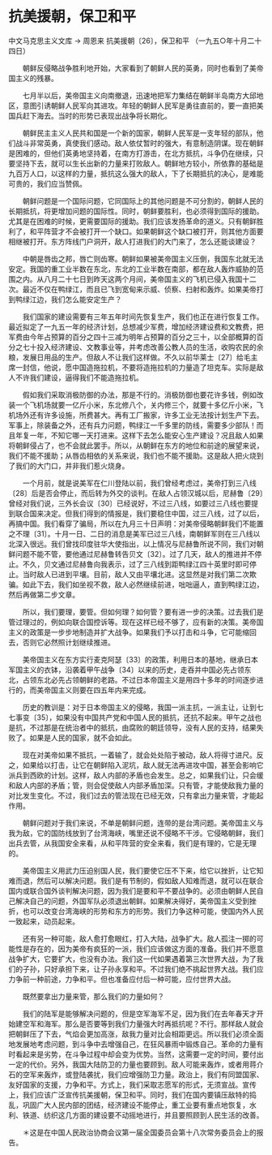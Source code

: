 # 抗美援朝，保卫和平

中文马克思主义文库 -> 周恩来
抗美援朝〔26〕，保卫和平
（一九五○年十月二十四日）


　　朝鲜反侵略战争胜利地开始，大家看到了朝鲜人民的英勇，同时也看到了美帝国主义的残暴。

　　七月半以后，美帝国主义向南撤退，迅速地把军力集结在朝鲜半岛南方大邱地区，意图引诱朝鲜人民军向其进攻。年轻的朝鲜人民军是勇往直前的，要一直把美国兵赶下海去。当时的形势已表现出战争将长期化。

　　朝鲜民主主义人民共和国是一个新的国家，朝鲜人民军是一支年轻的部队，他们战斗非常英勇，真使我们感动。敌人依仗暂时的强大，有意制造阴谋。现在朝鲜是困难的，但他们英勇地坚持着，在南方打游击，在北方抵抗，斗争仍在继续，只要坚持下去，就可以生长出新的力量来打败敌人。朝鲜地方较小，所依靠的基础是九百万人口，以这样的力量，抵抗这么强大的敌人，下了长期抵抗的决心，是难能可贵的，我们应当赞佩。

　　朝鲜问题是一个国际问题，它同国际上的其他问题是不可分割的，朝鲜人民的长期抵抗，将更增加问题的国际性。同时，朝鲜要胜利，也必须得到国际的援助。尤其是在困难的时候，更需要国际的援助。我们应该发扬革命的道义。只有朝鲜胜利了，和平阵营才不会被打开一个缺口。如果朝鲜这个缺口被打开，则其他方面要相继被打开。东方阵线门户洞开，敌人打进我们的大门来了，怎么还能谈建设？

　　中朝是唇齿之邦，唇亡则齿寒。朝鲜如果被美帝国主义压倒，我国东北就无法安定。我国的重工业半数在东北，东北的工业半数在南部，都在敌人轰炸威胁的范围之内。从八月二十七日到昨天这两个月间，美帝国主义的飞机已侵入我国十二次。最近不仅在鸭绿江，而且已飞到宽甸来示威、侦察、扫射和轰炸。如果美帝打到鸭绿江边，我们怎么能安定生产？

　　我们国家的建设需要有三年五年时间先恢复生产，我们也正在进行恢复工作。最近拟定了一九五一年的经济计划，总想减少军费，增加经济建设费和文教费，把军费由今年占预算的百分之四十三减为明年占预算的百分之三十，以全部概算的百分之七十投入经济建设、文教事业等，并考虑改善公教人员的生活，收购农民的余粮，发展日用品的生产。但敌人不让我们这样做。不久以前华莱士〔27〕给毛主席一封信，他说，愿中国造拖拉机，不要将造拖拉机的力量造了坦克车。实际是敌人不许我们建设，逼得我们不能造拖拉机。

　　假如我们采取消极防御的办法，那是不行的。消极防御也要花许多钱，例如改装一个飞机场就要一亿斤小米，东北修八个，关内修三个，就要十多亿斤小米，飞机场外还有许多设施，所费甚大。再有工厂搬家，许多工业无法按计划生产下去。军事上，除装备之外，还有兵力问题，鸭绿江一千多里的防线，需要多少部队！而且年复一年，不知它哪一天打进来。这样下去怎么能安心生产建设？况且敌人如果将朝鲜侵占了，也不会就此罢手。所以，从朝鲜在东方的地位和前途的展望来说，我们不能不援助；从唇齿相依的关系来说，我们也不能不援助。这是敌人把火烧到了我们的大门口，并非我们惹火烧身。

　　一个月前，就是说美军在仁川登陆以前，我们曾经考虑过，美帝打到三八线〔28〕后是否会停止，而后转为外交的谈判。在敌人占领汉城以后，尼赫鲁〔29〕曾经对我们说，三外长会议〔30〕已经说好，不过三八线，如要过三八线也要提到联合国来决定。但我们得到的情报是，我们要稳住中国，过三八线，过了以后，再搞中国。我们看穿了骗局，所以在九月三十日声明：对美帝侵略朝鲜我们不能置之不理〔31〕。十月一日、二日的消息是美军已过三八线，南朝鲜军则在三八线以北深入很远。我们曾找印度驻华大使指出，以上情况与尼赫鲁所说不同，我们对朝鲜问题不能不管，要他通过尼赫鲁转告贝文〔32〕。过了几天，敌人的推进并不停止。不久，贝文通过尼赫鲁向我表示，过了三八线到距鸭绿江四十英里时即可停止。当时敌人已进到平壤。目前，敌人又由平壤北进。这显然是对我们第二次欺骗。如此下去，我们如坐视不救，敌人必然继续前进，咄咄逼人，直到鸭绿江边，然后再做第二步文章。

　　所以，我们要理，要管。但如何理？如何管？要有进一步的决策。过去我们是管过理过的，例如向联合国控诉等。现在这样已经不够了，应有新的决策。美帝国主义的政策是一步步地制造并扩大战争。如果我们予以打击和斗争，它可能缩回去，否则它必然照计划继续推进。

　　美帝国主义在东方实行麦克阿瑟〔33〕的政策，利用日本的基地，继承日本军国主义的衣钵，沿袭着甲午战争〔34〕以来的历史，走吞并中国必先占领东北，占领东北必先占领朝鲜的老路。不过日本帝国主义是用四十多年的时间逐步进行的，而美帝国主义则要在四五年内来完成。

　　历史的教训是：对于日本帝国主义的侵略，我国一派主抗，一派主让，让到七七事变〔35〕，如果没有中国共产党和中国人民的抵抗，还抗不起来。甲午之战也是抗，不过那是在统治者中的抵抗，由腐败的朝廷领导，没有人民的支持，结果失败了。如果是人民的国家，就不会如此。

　　现在对美帝如果不抵抗，一着输了，就会处处陷于被动，敌人将得寸进尺。反之，如果给以打击，让它在朝鲜陷入泥坑，敌人就无法再进攻中国，甚至会影响它派兵到西欧的计划。这样，敌人内部的矛盾也会发生。总之，如果我们让，只会缓和敌人内部的矛盾；管，则会促使敌人内部矛盾加深。只有管，才能使敌我力量的对比发生变化。不过，我们过去的管法现在已经无效，只有拿出力量来管，才能起作用。

　　朝鲜问题对于我们来说，不单是朝鲜问题，连带的是台湾问题。美帝国主义与我为敌，它的国防线放到了台湾海峡，嘴里还说不侵略不干涉。它侵略朝鲜，我们出兵去管，从我国安全来看，从和平阵营的安全来看，我们是有理的，它是无理的。

　　美帝国主义用武力压迫别国人民，我们要使它压不下来，给它以挫折，让它知难而退，然后可以解决问题。我们是有节制的，假如敌人知难而退，就可以在联合国内或联合国外谈判解决问题，因为我们是要和平不要战争的。必须由朝鲜人民自己解决自己的问题，外国军队必须退出朝鲜。如果解决得好，美帝国主义受到挫折，也可以改变台湾海峡的形势和东方的形势。我们力争这种可能，使国内外人民一致起来，动员起来。

　　还有另一种可能，敌人愈打愈眼红，打入大陆，战争扩大。敌人孤注一掷的可能性是存在的，因为美帝有疯狂的一派，我们应该做这方面的准备。我们并不愿意战争扩大，它要扩大，也没有办法。我们这一代如果遇着第三次世界大战，为了我们的子孙，只好承担下来，让子孙永享和平。不过我们绝不挑起世界大战。我们应力争前一种前途，力争和平。但也准备应付后一种可能，应付世界大战。

　　既然要拿出力量来管，那么我们的力量如何？

　　我们的陆军是能够解决问题的，但是空军海军不足，因为我们在去年春天才开始建空军和海军。那么是否要等到我们力量强大时再抵抗呢？不行。那样敌人就会把朝鲜压了下去，气焰会更加高涨，敌我力量对比会相距更远。所以我们必须全面地发展地考虑问题，到斗争中去增强自己，在狂风暴雨中锻炼自己。革命的力量有时看起来是劣势，在斗争过程中却会变为优势。当然，这需要一定的时间，要付出一定的代价。另外，我国大陆防卫的力量也要顾到。敌人可能来轰炸，或者用蒋介石的空军来轰炸，或登陆袭扰，我们应增强防卫力量。政治上，我们有同盟国家、友好国家的支援，力争和平。方式上，我们采取志愿军的形式，无须宣战。宣传上，我们应该广泛宣传抗美援朝，保卫和平。同时，我们在国内要镇压敌特的捣乱，巩固广大人民内部的团结，经济建设不能停止，重工业要有重点地恢复，水利、铁道、纺织这几方面的建设要不动摇地进行，并且要照顾到人民生活的改善。



　　＊这是在中国人民政治协商会议第一届全国委员会第十八次常务委员会上的报告。



